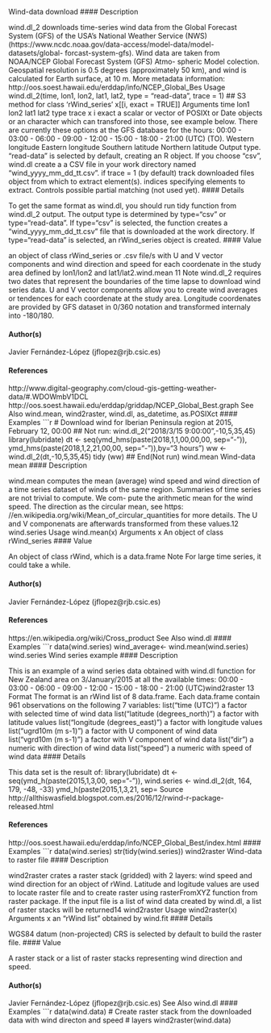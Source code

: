 Wind-data download
#### Description

wind.dl_2 downloads time-series wind data from the Global Forecast System (GFS) of the USA’s
National Weather Service (NWS) (https://www.ncdc.noaa.gov/data-access/model-data/model-datasets/global-
forcast-system-gfs). Wind data are taken from NOAA/NCEP Global Forecast System (GFS) Atmo-
spheric Model colection. Geospatial resolution is 0.5 degrees (approximately 50 km), and wind is
calculated for Earth surface, at 10 m. More metadata information: http://oos.soest.hawaii.edu/erddap/info/NCEP_Global_Bes
Usage
wind.dl_2(time, lon1, lon2, lat1, lat2, type = "read-data", trace = 1)
## S3 method for class 'rWind_series'
x[[i, exact = TRUE]]
Arguments
time
lon1
lon2
lat1
lat2
type
trace
x
i
exact
a scalar or vector of POSIXt or Date objects or an character which can transfored
into those, see example below. There are currently these options at the GFS
database for the hours: 00:00 - 03:00 - 06:00 - 09:00 - 12:00 - 15:00 - 18:00 -
21:00 (UTC) (TO).
Western longitude
Eastern longitude
Southern latitude
Northern latitude
Output type. "read-data" is selected by default, creating an R object. If you
choose "csv", wind.dl create a a CSV file in your work directory named "wind_yyyy_mm_dd_tt.csv".
if trace = 1 (by default) track downloaded files
object from which to extract element(s).
indices specifying elements to extract.
Controls possible partial matching (not used yet).
#### Details 
 
To get the same format as wind.dl, you should run tidy function from wind.dl_2 output. The output
type is determined by type="csv" or type="read-data". If type="csv" is selected, the function creates
a "wind_yyyy_mm_dd_tt.csv" file that is downloaded at the work directory. If type="read-data" is
selected, an rWind_series object is created.
#### Value

an object of class rWind_series or .csv file/s with U and V vector components and wind direction
and speed for each coordenate in the study area defined by lon1/lon2 and lat1/lat2.wind.mean
11
Note
wind.dl_2 requires two dates that represent the boundaries of the time lapse to download wind
series data. U and V vector components allow you to create wind averages or tendences for each
coordenate at the study area. Longitude coordenates are provided by GFS dataset in 0/360 notation
and transformed internaly into -180/180.

#### Author(s) 
 
Javier Fernández-López (jflopez@rjb.csic.es)

#### References 
 
http://www.digital-geography.com/cloud-gis-getting-weather-data/#.WDOWmbV1DCL
http://oos.soest.hawaii.edu/erddap/griddap/NCEP_Global_Best.graph
See Also
wind.mean, wind2raster, wind.dl, as_datetime, as.POSIXct
#### Examples
 ```r
# Download wind for Iberian Peninsula region at 2015, February 12, 00:00
## Not run:
wind.dl_2("2018/3/15 9:00:00",-10,5,35,45)
library(lubridate)
dt <- seq(ymd_hms(paste(2018,1,1,00,00,00, sep="-")),
ymd_hms(paste(2018,1,2,21,00,00, sep="-")),by="3 hours")
ww <- wind.dl_2(dt,-10,5,35,45)
tidy (ww)
## End(Not run)
wind.mean
Wind-data mean
#### Description

wind.mean computes the mean (average) wind speed and wind direction of a time series dataset
of winds of the same region. Summaries of time series are not trivial to compute. We com-
pute the arithmetic mean for the wind speed. The direction as the circular mean, see https:
//en.wikipedia.org/wiki/Mean_of_circular_quantities for more details. The U and V
componenats are afterwards transformed from these values.12
wind.series
Usage
wind.mean(x)
Arguments
x
An object of class rWind_series
#### Value

An object of class rWind, which is a data.frame
Note
For large time series, it could take a while.

#### Author(s) 
 
Javier Fernández-López (jflopez@rjb.csic.es)

#### References 
 
https://en.wikipedia.org/wiki/Cross_product
See Also
wind.dl
#### Examples
 ```r
data(wind.series)
wind_average<- wind.mean(wind.series)
wind.series
Wind series example
#### Description

This is an example of a wind series data obtained with wind.dl function for New Zealand area on
3/January/2015 at all the available times: 00:00 - 03:00 - 06:00 - 09:00 - 12:00 - 15:00 - 18:00 -
21:00 (UTC)wind2raster
13
Format
The format is an rWind list of 8 data.frame. Each data.frame contain 961 observations on the
following 7 variables:
list("time (UTC)") a factor with selected time of wind data
list("latitude (degrees_north)") a factor with latitude values
list("longitude (degrees_east)") a factor with longitude values
list("ugrd10m (m s-1)") a factor with U component of wind data
list("vgrd10m (m s-1)") a factor with V component of wind data
list("dir") a numeric with direction of wind data
list("speed") a numeric with speed of wind data
#### Details 
 
This data set is the result of:
library(lubridate) dt <- seq(ymd_h(paste(2015,1,3,00, sep="-")),
wind.series <- wind.dl_2(dt, 164, 179, -48, -33)
ymd_h(paste(2015,1,3,21, sep=
Source
http://allthiswasfield.blogspot.com.es/2016/12/rwind-r-package-released.html

#### References 
 
http://oos.soest.hawaii.edu/erddap/info/NCEP_Global_Best/index.html
#### Examples
 ```r
data(wind.series)
str(tidy(wind.series))
wind2raster
Wind-data to raster file
#### Description

wind2raster crates a raster stack (gridded) with 2 layers: wind speed and wind direction for an
object of rWind. Latitude and logitude values are used to locate raster file and to create raster using
rasterFromXYZ function from raster package. If the input file is a list of wind data created by
wind.dl, a list of raster stacks will be returned14
wind2raster
Usage
wind2raster(x)
Arguments
x
an "rWind list" obtained by wind.fit
#### Details 
 
WGS84 datum (non-projected) CRS is selected by default to build the raster file.
#### Value

A raster stack or a list of raster stacks representing wind direction and speed.

#### Author(s) 
 
Javier Fernández-López (jflopez@rjb.csic.es)
See Also
wind.dl
#### Examples
 ```r
data(wind.data)
# Create raster stack from the downloaded data with wind directon and speed
# layers
wind2raster(wind.data)

